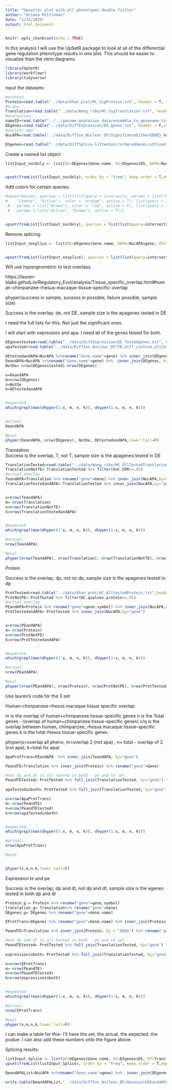 ```yaml
---
title: "Upsetter plot with all phenotypes double fiilter"
author: "Briana Mittleman"
date: "1/22/2020"
output: html_document
---
```


```r
knitr::opts_chunk$set(echo = TRUE)
```

In this analysis I will use the UpSetR package to look at all of the differential gene regulation phenotype results in one plot. This should be easier to visualize than the venn diagrams.  


```r

library(UpSetR)
library(workflowr)
library(tidyverse)
```



Input the datasets:

```r
#protein
Protein=read.table("../data/Khan_prot/HC_SigProtein.txt", header = T, stringsAsFactors = F)
#trans
Translation=read.table("../data/Wang_ribo/HC_SigTranslation.txt", header = T, stringsAsFactors = F)
#expression
nameID=read.table("../../genome_anotation_data/ensemble_to_genename.txt",sep="\t", header = T, stringsAsFactors = F)
DEgenes=read.table("../data/DiffExpression/DE_genes.txt", header = F,col.names = c("Gene_stable_ID"),stringsAsFactors = F) %>% inner_join(nameID, by="Gene_stable_ID") %>% dplyr::select(Gene.name)
#nuclear apa  
NucAPA=read.table("../data/DiffIso_Nuclear_DF/SignifianceEitherGENES_Nuclear.txt",header = T,stringsAsFactors = F)

DSgenes=read.table("../data/DiffSplice_liftedJunc/orderedGeneListFixed.txt",stringsAsFactors = F, col.names = "DS")

```


Create a named list object  


```r
listInput_nucOnly <- list(DE=DEgenes$Gene.name, DS=DSgenes$DS, DAPA=NucAPA$gene, DT=Translation$Gene, DP=Protein$gene.symbol)


upset(fromList(listInput_nucOnly), order.by = "freq", keep.order = T,empty.intersections = "on")
```

Add colors for certain queries:

```r
#upset(movies, queries = list(list(query = intersects, params = list("Drama", 
#    "Comedy", "Action"), color = "orange", active = T), list(query = intersects, 
 #   params = list("Drama"), color = "red", active = F), list(query = intersects, 
 #   params = list("Action", "Drama"), active = T)))


upset(fromList(listInput_nucOnly), queries = list(list(query=intersects, params=list("DAPA", "DT", "DP"), color="red", active=T,query.name="APA,Ribo, Protein"),list(query=intersects, params=list("DE", "DT", "DP"), color="orange", active=T, query.name="Expression,Ribo, Protein"), list(query=intersects, params=list("DS", "DT", "DP"), color="green", active=T,query.name="Splicing ,Ribo, Protein"),list(query=intersects, params=list("DAPA", "DT"), color="blue", active=T, query.name="APA,Ribo") ,list(query=intersects, params=list("DAPA", "DP"), color="purple", active=T, query.name="APA, Protein")), order.by = "freq", query.legend = "bottom")

```
Remove splicing:  

```r
listInput_nosplice <- list(DE=DEgenes$Gene.name, DAPA=NucAPA$gene, DT=Translation$Gene, DP=Protein$gene.symbol)


upset(fromList(listInput_nosplice), queries = list(list(query=intersects, params=list("DAPA", "DT", "DP"), color="red", active=T,query.name="APA, Ribo, Protein"),list(query=intersects, params=list("DE", "DT", "DP"), color="orange", active=T, query.name="Expression,Ribo, Protein"),list(query=intersects, params=list("DAPA", "DT"), color="blue", active=T, query.name="APA,Ribo") ,list(query=intersects, params=list("DAPA", "DP"), color="purple", active=T, query.name="APA, Protein"),list(query=intersects, params=list("DAPA", "DE"), color="green", active=T, query.name="APA, Expression")), order.by = "freq", query.legend = "bottom")
```


Will use hypergeometric to test overlaps.  

https://lauren-blake.github.io/Regulatory_Evol/analysis/Tissue_specific_overlap.html#human-chimpanzee-rhesus-macaque-tissue-specific-overlap


phyper(success in sample, sucesss in possible, failure possible, sample size)

Success is the overlap, de, not DE, sample size is the apagenes tested in DE 

I need the full lists for this. Not just the significant ones.  


I will start with expression and apa. I need all of the genes tested for both.   

```r

DEgenestested=read.table("../data/DiffExpression/DE_Testedgenes.txt", header = F,col.names = c("Gene_stable_ID"),stringsAsFactors = F) %>% inner_join(nameID, by="Gene_stable_ID") %>% dplyr::select(Gene.name)
apaTested=read.table("../data/DiffIso_Nuclear_DF/TN_diff_isoform_allChrom.txt_significance.txt",sep="\t" ,col.names = c('status','loglr','df','p','cluster','p.adjust'),stringsAsFactors = F) %>% filter(status=="Success") %>% separate(cluster, into=c("chr", "Gene.name"),sep=":")

DEtestedandAPA=NucAPA %>%rename("Gene.name"=gene) %>% inner_join(DEgenestested, by="Gene.name") %>% nrow()
DeandAPA=NucAPA %>%rename("Gene.name"=gene) %>%  inner_join(DEgenes, by="Gene.name")%>% nrow()
NotDe= nrow(DEgenestested)-nrow(DEgenes)

x=DeandAPA
m=nrow(DEgenes)
n=NotDe
k=DEtestedandAPA


#expected
which(grepl(max(dhyper(1:x, m, n, k)), dhyper(1:x, m, n, k)))


#actual:
DeandAPA

#pval
phyper(DeandAPA, nrow(DEgenes), NotDe, DEtestedandAPA,lower.tail=F)
```

Translation:  
Success is the overlap, T, not T, sample size is the apagenes tested in DE 

```r
TranslationTested=read.table("../data/Wang_ribo/HC_AllTestedTranslation.txt",header = T,stringsAsFactors = F) %>% rename("gene"=Gene)
TranslationNotTE= TranslationTested %>% filter(HvC.FDR>=.05)
#actual overlap
TeandAPA=Translation %>% rename("gene"=Gene) %>% inner_join(NucAPA,by="gene")
TranslationTestedandAPA= TranslationTested %>% inner_join(NucAPA,by="gene")


x=nrow(TeandAPA)
m= nrow(Translation)
n=nrow(TranslationNotTE)
k=nrow(TranslationTestedandAPA)


#expected
which(grepl(max(dhyper(1:x, m, n, k)), dhyper(1:x, m, n, k)))

#actual:
nrow(TeandAPA)

#pval
phyper(nrow(TeandAPA), nrow(Translation), nrow(TranslationNotTE), nrow(TranslationTestedandAPA),lower.tail=F)
```

Protein  

Success is the overlap, dp, not no dp, sample size is the apagenes tested in dp  

```r
ProtTested=read.table("../data/Khan_prot/HC_AlltestedProtein.txt",header = T,stringsAsFactors = F) %>% rename("gene"=gene.symbol)
ProtNotPE= ProtTested %>% filter(HC.qvalues.protein>=.05)
#actual overlap
PEandAPA=Protein %>% rename("gene"=gene.symbol) %>% inner_join(NucAPA,by="gene")
ProtTestedandAPA= ProtTested %>% inner_join(NucAPA,by="gene")


x=nrow(PEandAPA)
m= nrow(Protein)
n=nrow(ProtNotPE)
k=nrow(ProtTestedandAPA)


#expected
which(grepl(max(dhyper(1:x, m, n, k)), dhyper(1:x, m, n, k)))

#actual:
nrow(PEandAPA)

#pval
phyper(nrow(PEandAPA), nrow(Protein), nrow(ProtNotPE), nrow(ProtTestedandAPA),lower.tail=F)
```


Use lauren's code for the 3 set  

Human-chimpanzee-rhesus macaque tissue specific overlap:  

m is the overlap of human+chimpanzee tissue-specific genes
n is the Total genes - (overlap of human+chimpanzee tissue-specific genes)
x/q is the overlap between human, chimpanzee, rhesus macaque tissue-specific genes
k is the total rhesus tissue-specific genes


phyper(x=overlap all pheno, m=overlap 2 (not apa) , n= total - overlap of 2 (not apa), k=total for apa)

```r
ApaProtTrans=PEandAPA  %>% inner_join(TeandAPA, by="gene")

PeandTE=Translation %>% inner_join(Protein) %>% rename("gene"=Gene)

#not dp and dt is all tested in both - pe and te set
PeandTEtested= ProtTested %>% full_join(TranslationTested, by="gene") %>% anti_join(PeandTE,by="gene")
  
apaTestedinboth= ProtTested %>% full_join(TranslationTested, by="gene") %>% inner_join(NucAPA, by="gene")

x=nrow(ApaProtTrans)
m= nrow(PeandTE)
n=nrow(PeandTEtested)
k=nrow(apaTestedinboth)


#expected
which(grepl(max(dhyper(1:x, m, n, k)), dhyper(1:x, m, n, k)))

#actual:
nrow(ApaProtTrans)

#pval


phyper(x,m,n,k,lower.tail=F)
```

Expression te and pe  


Success is the overlap, dp and dt, not dp and dt, sample size is the egenes tested in both dp and dt 


```r
Protein_g = Protein %>% rename("gene"=gene.symbol)
translation_g= Translation%>% rename("gene"=Gene)
DEgenes_g= DEgenes %>% rename("gene"=Gene.name)

EProtTrans=DEgenes %>% rename("gene"=Gene.name) %>% inner_join(Protein_g, by="gene") %>% inner_join(translation_g, by="gene")

PeandTE=Translation %>% inner_join(Protein, by = "ENSG") %>% rename("gene"=Gene)

#not dp and dt is all tested in both - pe and te set
PeandTEtested= ProtTested %>% full_join(TranslationTested, by="gene") %>% anti_join(PeandTE,by="gene")
  
expressioninboth= ProtTested %>% full_join(TranslationTested, by="gene") %>% inner_join(DEgenes_g, by="gene")

x=nrow(EProtTrans)
m= nrow(PeandTE)
n=nrow(PeandTEtested)
k=nrow(expressioninboth)


#expected
which(grepl(max(dhyper(1:x, m, n, k)), dhyper(1:x, m, n, k)))

#actual:
nrow(EProtTrans)

#pval
phyper(x,m,n,k,lower.tail=F)
```


I can make a table for this- I'll have the set, the actual, the expected, the pvalue. I can also add these numbers onto the figure above.  


Splicing results:  

```r
listInput_Splice <- list(DE=DEgenes$Gene.name, DS=DSgenes$DS, DT=Translation$Gene, DP=Protein$gene.symbol)
upset(fromList(listInput_Splice), order.by = "freq", keep.order = T,empty.intersections = "on")
```

```r
DeandAPAList=NucAPA %>%rename("Gene.name"=gene) %>%  inner_join(DEgenes, by="Gene.name") %>% rename("gene"=Gene.name)

write.table(DeandAPAList,"../data/DiffIso_Nuclear_DF/GeneswithDEanddAPA.txt", col.names = T,row.names = F,quote = F)
```

